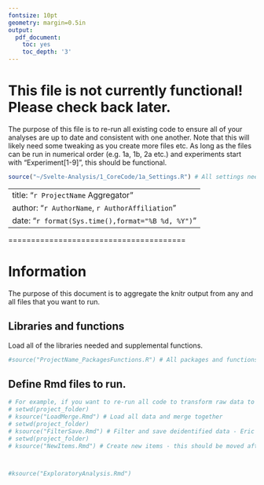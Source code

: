 ```yaml
---
fontsize: 10pt
geometry: margin=0.5in
output:
  pdf_document:
    toc: yes
    toc_depth: '3'
---
```


# This file is not currently functional! Please check back later.

The purpose of this file is to re-run all existing code to ensure all of your analyses are up to date and consistent with one another.  Note that this will likely need some tweaking as you create more files etc.  As long as the files can be run in numerical order (e.g. 1a, 1b, 2a etc.) and experiments start with "Experiment[1-9]", this should be functional.

```r
source("~/Svelte-Analysis/1_CoreCode/1a_Settings.R") # All settings needed
```

---
title: "`r ProjectName` Aggregator"
author: "`r AuthorName`, `r AuthorAffiliation`"
date: "`r format(Sys.time(),format="%B %d, %Y")`"
---

\newpage


=======================================

# Information 

The purpose of this document is to aggregate the knitr output from any and all files that you want to run.

## Libraries and functions

Load all of the libraries needed and supplemental functions.

```r
#source("ProjectName_PackagesFunctions.R") # All packages and functions needed
```

## Define Rmd files to run.

```r
# For example, if you want to re-run all code to transform raw data to an analsis datafile, you would run the code below.
# setwd(project_folder)
# ksource("LoadMerge.Rmd") # Load all data and merge together
# setwd(project_folder)
# ksource("FilterSave.Rmd") # Filter and save deidentified data - Eric stopped fixing here
# setwd(project_folder)
# ksource("NewItems.Rmd") # Create new items - this should be moved after FilterSave...



#ksource("ExploratoryAnalysis.Rmd")
```


